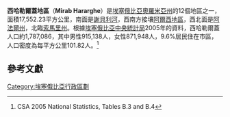 '''西哈勒爾蓋地區'''（'''Mirab Hararghe'''）是[[埃塞俄比亞|埃塞俄比亞]][[奧羅米亞州|奧羅米亞州]]的12個地區之一，面積17,552.23平方公里，南面是[[謝貝利河|謝貝利河]]，西南方接壤[[阿爾西地區|阿爾西地區]]，西北面是[[阿法爾州|阿法爾州]]，北臨[[索馬里州|索馬里州]]。根據[[埃塞俄比亞中央統計局|埃塞俄比亞中央統計局]]2005年的資料，西哈勒爾蓋人口約1,787,086，其中男性915,138人，女性871,948人，9.6%居民住在市區，人口密度為每平方公里101.82人。<ref>CSA 2005 National Statistics, Tables B.3 and B.4</ref>

==參考文獻==
{{reflist|2}}
{{Oromia divisions}}
{{coord|display=title}}
{{ethiopia-geo-stub}}

[[Category:埃塞俄比亞行政區劃|Category:埃塞俄比亞行政區劃]]